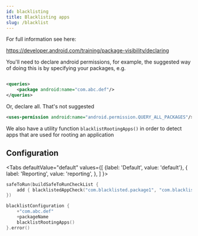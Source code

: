 ```yaml
---
id: blacklisting
title: Blacklisting apps
slug: /blacklist
---
```



For full information see here:

https://developer.android.com/training/package-visibility/declaring

You'll need to declare android permissions, for example, the suggested way of doing this is by specifying your packages,
e.g.

```xml

<queries>
    <package android:name="com.abc.def"/>
</queries>
```

Or, declare all. That's not suggested

```xml
<uses-permission android:name="android.permission.QUERY_ALL_PACKAGES"/>
```

We also have a utility function `blacklistRootingApps()` in order to detect apps that are used
for rooting an application

## Configuration


<Tabs
  defaultValue="default"
  values={[
      {label: 'Default', value: 'default'},
    { label: 'Reporting', value: 'reporting', },
  ]
}>

<TabItem value="default">

```kotlin
safeToRun(buildSafeToRunCheckList {
    add { blacklistedAppCheck("com.blacklisted.package1", "com.blacklisted.package2") }
})
```
</TabItem>

<TabItem value="reporting">

```kotlin
blacklistConfiguration {
    +"com.abc.def"
    +packageName
    blacklistRootingApps()
}.error()
```

</TabItem>

</Tabs>



